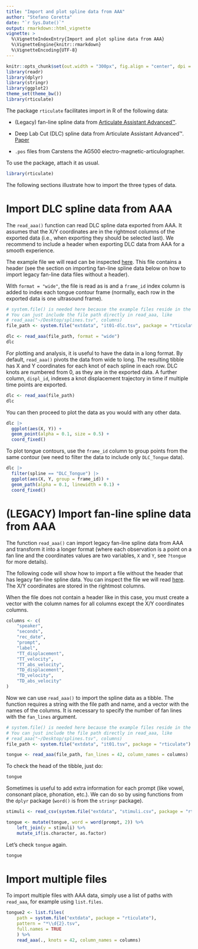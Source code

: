 ```yaml
---
title: "Import and plot spline data from AAA"
author: "Stefano Coretta"
date: "`r Sys.Date()`"
output: rmarkdown::html_vignette
vignette: >
  %\VignetteIndexEntry{Import and plot spline data from AAA}
  %\VignetteEngine{knitr::rmarkdown}
  %\VignetteEncoding{UTF-8}
---
```


```r
knitr::opts_chunk$set(out.width = "300px", fig.align = "center", dpi = 300)
library(readr)
library(dplyr)
library(stringr)
library(ggplot2)
theme_set(theme_bw())
library(rticulate)
```

The package `rticulate` facilitates import in R of the following data:

- (Legacy) fan-line spline data from [Articulate Assistant Advanced™](https://www.articulateinstruments.com/aaa/).

- Deep Lab Cut (DLC) spline data from Articulate Assistant Advanced™. [Paper](https://www.mdpi.com/1424-8220/22/3/1133)

- `.pos` files from Carstens the AG500 electro-magnetic-articulographer.

To use the package, attach it as usual.

```r
library(rticulate)
```

The following sections illustrate how to import the three types of data.

# Import DLC spline data from AAA

The `read_aaa()` function can read DLC spline data exported from AAA. It assumes that the X/Y coordinates are in the rightmost columns of the exported data (i.e., when exporting they should be selected last). We recommend to include a header when exporting DLC data from AAA for a smooth experience.

The example file we will read can be inspected [here](https://github.com/stefanocoretta/rticulate/blob/main/inst/extdata/it01-dlc.tsv). This file contains a header (see the section on importing fan-line spline data below on how to import legacy fan-line data files without a header).

With `format = "wide"`, the file is read as is and a `frame_id` index column is added to index each tongue contour frame (normally, each row in the exported data is one ultrasound frame).

```r
# system.file() is needed here because the example files reside in the package.
# You can just include the file path directly in read_aaa, like 
# read_aaa("~/Desktop/splines.tsv", columns)
file_path <- system.file("extdata", "it01-dlc.tsv", package = "rticulate")

dlc <- read_aaa(file_path, format = "wide")
dlc
```


For plotting and analysis, it is useful to have the data in a long format. By default, `read_aaa()` pivots the data from wide to long. The resulting tibble has X and Y coordinates for each knot of each spline in each row. DLC knots are numbered from 0, as they are in the exported data. A further column, `displ_id`, indexes a knot displacement trajectory in time if multiple time points are exported.

```r
dlc <- read_aaa(file_path)
dlc
```

You can then proceed to plot the data as you would with any other data.

```r
dlc |> 
  ggplot(aes(X, Y)) +
  geom_point(alpha = 0.1, size = 0.5) +
  coord_fixed()
```

To plot tongue contours, use the `frame_id` column to group points from the same contour (we need to filter the data to include only `DLC_Tongue` data).

```r
dlc |> 
  filter(spline == "DLC_Tongue") |> 
  ggplot(aes(X, Y, group = frame_id)) +
  geom_path(alpha = 0.1, linewidth = 0.1) +
  coord_fixed()
```


# (LEGACY) Import fan-line spline data from AAA

The function `read_aaa()` can import legacy fan-line spline data from AAA and transform it into a longer format (where each observation is a point on a fan line and the coordinates values are two variables, `X` and `Y`, see `?tongue` for more details).

The following code will show how to import a file without the header that has legacy fan-line spline data. You can inspect the file we will read [here](https://github.com/stefanocoretta/rticulate/blob/main/inst/extdata/it01.tsv). The X/Y coordinates are stored in the rightmost columns.

When the file does not contain a header like in this case, you must create a vector with the column names for all columns except the X/Y coordinates columns.

```r
columns <- c(
    "speaker",
    "seconds",
    "rec_date",
    "prompt",
    "label",
    "TT_displacement",
    "TT_velocity",
    "TT_abs_velocity",
    "TD_displacement",
    "TD_velocity",
    "TD_abs_velocity"
)
```

Now we can use `read_aaa()` to import the spline data as a tibble. The function requires a string with the file path and name, and a vector with the names of the columns. It is necessary to specify the number of fan lines with the `fan_lines` argument.

```r
# system.file() is needed here because the example files reside in the package.
# You can just include the file path directly in read_aaa, like 
# read_aaa("~/Desktop/splines.tsv", columns)
file_path <- system.file("extdata", "it01.tsv", package = "rticulate")

tongue <- read_aaa(file_path, fan_lines = 42, column_names = columns)
```

To check the head of the tibble, just do:

```r
tongue
```

Sometimes is useful to add extra information for each prompt (like vowel, consonant place, phonation, etc.). We can do so by using functions from the `dplyr` package (`word()` is from the `stringr` package).

```r
stimuli <- read_csv(system.file("extdata", "stimuli.csv", package = "rticulate"))

tongue <- mutate(tongue, word = word(prompt, 2)) %>%
    left_join(y = stimuli) %>%
    mutate_if(is.character, as.factor)
```

Let's check `tongue` again.

```r
tongue
```

# Import multiple files

To import multiple files with AAA data, simply use a list of paths with `read_aaa`, for example using `list.files`.

```r
tongue2 <- list.files(
    path = system.file("extdata", package = "rticulate"),
    pattern = "*\\d{2}.tsv",
    full.names = TRUE
    ) %>%
    read_aaa(., knots = 42, column_names = columns)
```
